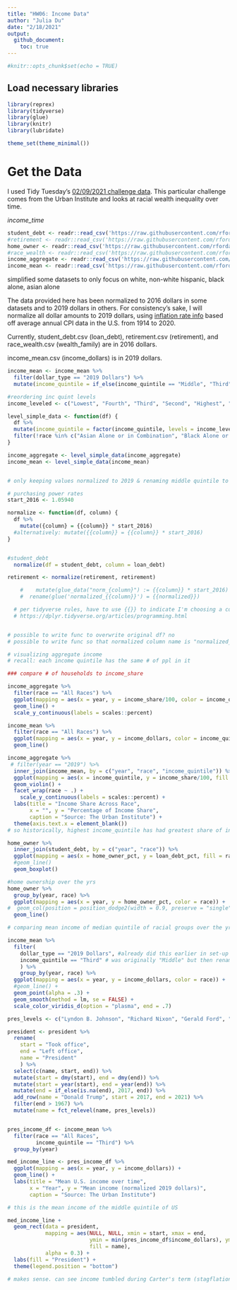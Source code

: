 ```yaml
---
title: "HW06: Income Data"
author: "Julia Du"
date: "2/18/2021"
output: 
  github_document:
    toc: true
---
```


```r
#knitr::opts_chunk$set(echo = TRUE)

```

## Load necessary libraries

```r
library(reprex)
library(tidyverse)
library(glue)
library(knitr)
library(lubridate)

theme_set(theme_minimal())
```

# Get the Data
I used Tidy Tuesday's [02/09/2021 challenge data](https://github.com/rfordatascience/tidytuesday/tree/master/data/2021/2021-02-09). This particular challenge comes from the Urban Institute and looks at racial wealth inequality over time.

*income_time*

```r
student_debt <- readr::read_csv('https://raw.githubusercontent.com/rfordatascience/tidytuesday/master/data/2021/2021-02-09/student_debt.csv')
#retirement <- readr::read_csv('https://raw.githubusercontent.com/rfordatascience/tidytuesday/master/data/2021/2021-02-09/retirement.csv')
home_owner <- readr::read_csv('https://raw.githubusercontent.com/rfordatascience/tidytuesday/master/data/2021/2021-02-09/home_owner.csv')
#race_wealth <- readr::read_csv('https://raw.githubusercontent.com/rfordatascience/tidytuesday/master/data/2021/2021-02-09/race_wealth.csv')
income_aggregate <- readr::read_csv('https://raw.githubusercontent.com/rfordatascience/tidytuesday/master/data/2021/2021-02-09/income_aggregate.csv')
income_mean <- readr::read_csv('https://raw.githubusercontent.com/rfordatascience/tidytuesday/master/data/2021/2021-02-09/income_mean.csv')

```

simplified some datasets to only focus on white, non-white hispanic, black alone, asian alone

The data provided here has been normalized to 2016 dollars in some datasets and to 2019 dollars in others. For consistency's sake, I will normalize all dollar amounts to 2019 dollars, using [inflation rate info](https://www.calculator.net/inflation-calculator.html?cstartingamount1=1&cinyear1=2016&coutyear1=2019&calctype=1&x=83&y=13) based off average annual CPI data in the U.S. from 1914 to 2020.

Currently, student_debt.csv (loan_debt), retirement.csv (retirement), and race_wealth.csv (wealth_family) are in 2016 dollars. 

income_mean.csv (income_dollars) is in 2019 dollars.


```r
income_mean <- income_mean %>%
  filter(dollar_type == "2019 Dollars") %>%
  mutate(income_quintile = if_else(income_quintile == "Middle", "Third", income_quintile))

#reordering inc quint levels
income_leveled <- c("Lowest", "Fourth", "Third", "Second", "Highest", "Top 5%")

level_simple_data <- function(df) {
  df %>%
  mutate(income_quintile = factor(income_quintile, levels = income_leveled)) %>%
  filter(!race %in% c("Asian Alone or in Combination", "Black Alone or in Combination", "White Alone"))
}

income_aggregate <- level_simple_data(income_aggregate) 
income_mean <- level_simple_data(income_mean)


# only keeping values normalized to 2019 & renaming middle quintile to "Third" for future df joining 

# purchasing power rates
start_2016 <- 1.05940

normalize <- function(df, column) {
  df %>%
    mutate({column} = {{column}} * start_2016) 
  #alternatively: mutate({{column}} = {{column}} * start_2016)
}


#student_debt 
  normalize(df = student_debt, column = loan_debt)

retirement <- normalize(retirement, retirement)

    #    mutate(glue_data("norm_{column}") := {{column}} * start_2016) 
    #  rename(glue('normalized_{{column}}') = {{normalized}})

  # per tidyverse rules, have to use {{}} to indicate I'm choosing a column 
  # https://dplyr.tidyverse.org/articles/programming.html 


# possible to write func to overwrite original df? no
# possible to write func so that normalized column name is "normalized_column"
```


```r
# visualizing aggregate income
# recall: each income quintile has the same # of ppl in it

### compare # of households to income_share

income_aggregate %>%
  filter(race == "All Races") %>%
  ggplot(mapping = aes(x = year, y = income_share/100, color = income_quintile, group = income_quintile)) +
  geom_line() +
  scale_y_continuous(labels = scales::percent)

income_mean %>%
  filter(race == "All Races") %>%
  ggplot(mapping = aes(x = year, y = income_dollars, color = income_quintile, group = income_quintile)) +
  geom_line()

income_aggregate %>%
 # filter(year == "2019") %>%
  inner_join(income_mean, by = c("year", "race", "income_quintile")) %>% 
  ggplot(mapping = aes(x = income_quintile, y = income_share/100, fill = income_quintile)) +
  geom_violin() +
  facet_wrap(race ~ .) +
    scale_y_continuous(labels = scales::percent) +
  labs(title = "Income Share Across Race",
       x = "", y = "Percentage of Income Share",
       caption = "Source: The Urban Institute") +
  theme(axis.text.x = element_blank())
# so historically, highest income_quintile has had greatest share of income


```

```r
home_owner %>% 
  inner_join(student_debt, by = c("year", "race")) %>%
  ggplot(mapping = aes(x = home_owner_pct, y = loan_debt_pct, fill = race)) +
  #geom_line()
  geom_boxplot()

#home ownership over the yrs
home_owner %>%
  group_by(year, race) %>%
  ggplot(mapping = aes(x = year, y = home_owner_pct, color = race)) +
#  geom_col(position = position_dodge2(width = 0.9, preserve = "single"))
  geom_line()
```



```r
# comparing mean income of median quintile of racial groups over the yrs

income_mean %>%
  filter(
    dollar_type == "2019 Dollars", #already did this earlier in set-up
    income_quintile == "Third" # was originally "Middle" but then renamed this value
    ) %>%
    group_by(year, race) %>%
  ggplot(mapping = aes(x = year, y = income_dollars, color = race)) +
  #geom_line() +
  geom_point(alpha = .3) + 
  geom_smooth(method = lm, se = FALSE) +
  scale_color_viridis_d(option = "plasma", end = .7)

```



```r
pres_levels <- c("Lyndon B. Johnson", "Richard Nixon", "Gerald Ford", "Jimmy Carter", "Ronald Reagan", "George H. W. Bush", "Bill Clinton", "George W. Bush", "Barack Obama", "Donald Trump")

president <- president %>%
  rename(
    start = "Took office", 
    end = "Left office",
    name = "President"
    ) %>%
  select(c(name, start, end)) %>%
  mutate(start = dmy(start), end = dmy(end)) %>%
  mutate(start = year(start), end = year(end)) %>%
  mutate(end = if_else(is.na(end), 2017, end)) %>%
  add_row(name = "Donald Trump", start = 2017, end = 2021) %>%
  filter(end > 1967) %>%
  mutate(name = fct_relevel(name, pres_levels))


pres_income_df <- income_mean %>%
  filter(race == "All Races",
         income_quintile == "Third") %>%
  group_by(year)

med_income_line <- pres_income_df %>%
  ggplot(mapping = aes(x = year, y = income_dollars)) +
  geom_line() +
  labs(title = "Mean U.S. income over time",
       x = "Year", y = "Mean income (normalized 2019 dollars)",
       caption = "Source: The Urban Institute") 

# this is the mean income of the middle quintile of US

med_income_line + 
  geom_rect(data = president, 
            mapping = aes(NULL, NULL, xmin = start, xmax = end, 
                          ymin = min(pres_income_df$income_dollars), ymax = max(pres_income_df$income_dollars), 
                          fill = name), 
            alpha = 0.3) +
  labs(fill = "President") +
  theme(legend.position = "bottom")

# makes sense. can see income tumbled during Carter's term (stagflation of 1970s) as well as 1st part of Obama's term (08 financial crisis)
```
